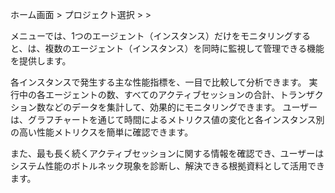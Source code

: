 ホーム画面 > プロジェクト選択 > <Cmdname sid="side_dashboard" className="uitext" /> > <Cmdname sid="side_multiInstance" className="uitext" />

<Link to="instance-monitoring"><Cmdname sid="side_dbMonitoring" className="uitext" /></Link>メニューでは、1つのエージェント（インスタンス）だけをモニタリングすると、<Cmdname sid="side_multiInstance" className="uitext" />は、複数のエージェント（インスタンス）を同時に監視して管理できる機能を提供します。

各インスタンスで発生する主な性能指標を、一目で比較して分析できます。 実行中の各エージェントの数、すべてのアクティブセッションの合計、トランザクション数などのデータを集計して、効果的にモニタリングできます。 ユーザーは、グラフチャートを通じて時間によるメトリクス値の変化と各インスタンス別の高い性能メトリクスを簡単に確認できます。 

また、最も長く続くアクティブセッションに関する情報を確認でき、ユーザーはシステム性能のボトルネック現象を診断し、解決できる根拠資料として活用できます。
